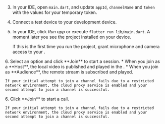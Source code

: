<PlatformWrapper platform="flutter">

3. In your IDE, open `main.dart`, and update `appId`, `channelName` and `token` with the values for your temporary token.

4. Connect a test device to your development device.

5. In your IDE, click *Run app* or execute `flutter run lib/main.dart`. A moment later you see the project installed on your device.

    If this is the first time you run the project, grant microphone and camera access to your <Vpl k="CLIENT" />.

<ProductWrapper product="interactive-live-streaming, broadcast-streaming">
6. Select an option and click **Join** to start a session. 
    * When you join as a **Host**, the local video is published and played in the <Vpl k="CLIENT" />. 
    * When you join as **Audience**, the remote stream is subscribed and played.

    If your initial attempt to join a channel fails due to a restricted  network environment, the cloud proxy service is enabled and your second attempt to join a channel is successful.    
</ProductWrapper>

<ProductWrapper notAllowed="interactive-live-streaming, broadcast-streaming">
6. Click **Join** to start a call.

    If your initial attempt to join a channel fails due to a restricted  network environment, the cloud proxy service is enabled and your second attempt to join a channel is successful.
</ProductWrapper>

</PlatformWrapper>
